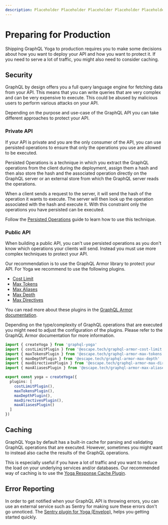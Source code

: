 ```yaml
---
description: Placeholder Placeholder Placeholder Placeholder Placeholder Placeholder
---
```



# Preparing for Production

Shipping GraphQL Yoga to production requires you to make some decisions about how you want to deploy your API and how you want to protect it.
If you need to serve a lot of traffic, you might also need to consider caching.

## Security

GraphQL by design offers you a full query language engine for fetching data from your API.
This means that you can write queries that are very complex and can be very expensive to execute.
This could be abused by malicious users to perform various attacks on your API.

Depending on the purpose and use-case of the GraphQL API you can take different approaches to protect your API.

### Private API

If your API is private and you are the only consumer of the API, you can use persisted operations to ensure that only the operations you use are allowed to be executed.

Persisted Operations is a technique in which you extract the GraphQL operations from the client during the deployment, assign them a hash and then also store the hash and the associated operation directly on the GraphQL server or an external store from which the GraphQL server reads the operations.

When a client sends a request to the server, it will send the hash of the operation it wants to execute.
The server will then look up the operation associated with the hash and execute it.
With this constraint only the operations you have persisted can be executed.

Follow the [Persisted Operations](/docs/features/persisted-operations) guide to learn how to use this technique.

### Public API

When building a public API, you can't use persisted operations as you don't know which operations your clients will send.
Instead you must use more complex techniques to protect your API.

Our recommendation is to use the GraphQL Armor library to protect your API. For Yoga we recommend to use the following plugins.

- [Cost Limit](https://escape.tech/graphql-armor/docs/plugins/cost-limit)
- [Max Tokens](https://escape.tech/graphql-armor/docs/plugins/max-tokens)
- [Max Aliases](https://escape.tech/graphql-armor/docs/plugins/max-aliases)
- [Max Depth](https://escape.tech/graphql-armor/docs/plugins/max-depth)
- [Max Directives](https://escape.tech/graphql-armor/docs/plugins/max-directives)

You can read more about these plugins in the [GraphQL Armor documentation](https://escape.tech/graphql-armor/docs/plugins).

<Callout>
  Depending on the type/complexity of GraphQL operations that are executed you
  might need to adjust the configuration of the plugins. Please refer to the
  GraphQL Armor documentation for more information.
</Callout>

```ts filename="Simple escape security setup"
import { createYoga } from 'graphql-yoga'
import { costLimitPlugin } from '@escape.tech/graphql-armor-cost-limit'
import { maxTokensPlugin } from '@escape.tech/graphql-armor-max-tokens'
import { maxDepthPlugin } from '@escape.tech/graphql-armor-max-depth'
import { maxDirectivesPlugin } from '@escape.tech/graphql-armor-max-directives'
import { maxAliasesPlugin } from '@escape.tech/graphql-armor-max-aliases'

export const yoga = createYoga({
  plugins: [
    costLimitPlugin(),
    maxTokensPlugin(),
    maxDepthPlugin(),
    maxDirectivesPlugin(),
    maxAliasesPlugin()
  ]
})
```

## Caching

GraphQL Yoga by default has a built-in cache for parsing and validating GraphQL operations that are executed.
However, sometimes you might want to instead also cache the results of the GraphQL operations.

This is especially useful if you have a lot of traffic and you want to reduce the load on your underlying services and/or databases.
Our recommended way of caching is to use the [Yoga Response Cache Plugin](/docs/features/response-caching).

## Error Reporting

In order to get notified when your GraphQL API is throwing errors, you can use an external service such as Sentry for making sure these errors don't go unnoticed.
The [Sentry plugin for Yoga (Envelop)](https://the-guild.dev/graphql/envelop/plugins/use-sentry), helps you getting started quickly.
